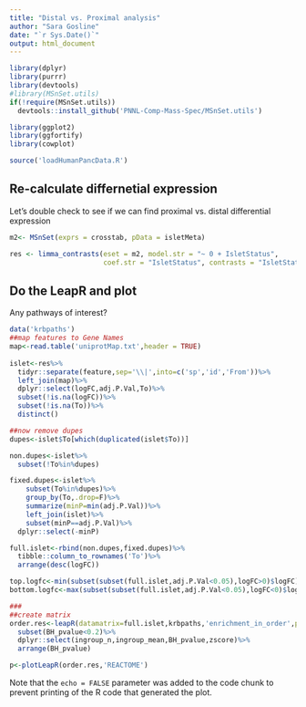 ```yaml
---
title: "Distal vs. Proximal analysis"
author: "Sara Gosline"
date: "`r Sys.Date()`"
output: html_document
---
```


```r
library(dplyr)
library(purrr)
library(devtools)
#library(MSnSet.utils)
if(!require(MSnSet.utils))
  devtools::install_github('PNNL-Comp-Mass-Spec/MSnSet.utils')

library(ggplot2)
library(ggfortify)
library(cowplot)

source('loadHumanPancData.R')
```

## Re-calculate differnetial expression

Let's double check to see if we can find proximal vs. distal differential expression

```r
m2<- MSnSet(exprs = crosstab, pData = isletMeta)

res <- limma_contrasts(eset = m2, model.str = "~ 0 + IsletStatus", 
                       coef.str = "IsletStatus", contrasts = "IsletStatusProximal - IsletStatusDistal", trend = T, robust = T) #plot = T?

```

## Do the LeapR and plot

Any pathways of interest? 

```r
data('krbpaths')
##map features to Gene Names
map<-read.table('uniprotMap.txt',header = TRUE)
 
islet<-res%>%
  tidyr::separate(feature,sep='\\|',into=c('sp','id','From'))%>%
  left_join(map)%>%
  dplyr::select(logFC,adj.P.Val,To)%>%
  subset(!is.na(logFC))%>%
  subset(!is.na(To))%>%
  distinct()

##now remove dupes
dupes<-islet$To[which(duplicated(islet$To))]

non.dupes<-islet%>%
  subset(!To%in%dupes)

fixed.dupes<-islet%>%
    subset(To%in%dupes)%>%
    group_by(To,.drop=F)%>%
    summarize(minP=min(adj.P.Val))%>%
    left_join(islet)%>%
    subset(minP==adj.P.Val)%>%
  dplyr::select(-minP)

full.islet<-rbind(non.dupes,fixed.dupes)%>%
  tibble::column_to_rownames('To')%>%
  arrange(desc(logFC))

top.logfc<-min(subset(subset(full.islet,adj.P.Val<0.05),logFC>0)$logFC)
bottom.logfc<-max(subset(subset(full.islet,adj.P.Val<0.05),logFC<0)$logFC)

###
##create matrix
order.res<-leapR(datamatrix=full.islet,krbpaths,'enrichment_in_order',primary_columns='logFC',minsize=10)%>%
  subset(BH_pvalue<0.2)%>%
  dplyr::select(ingroup_n,ingroup_mean,BH_pvalue,zscore)%>%
  arrange(BH_pvalue)

p<-plotLeapR(order.res,'REACTOME')
```

Note that the `echo = FALSE` parameter was added to the code chunk to prevent printing of the R code that generated the plot.
